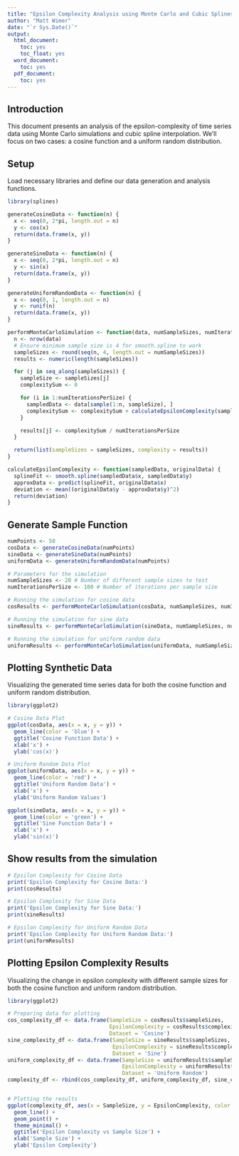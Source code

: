 ```yaml
---
title: "Epsilon Complexity Analysis using Monte Carlo and Cubic Splines"
author: "Matt Wimer"
date: "`r Sys.Date()`"
output:
  html_document:
    toc: yes
    toc_float: yes
  word_document:
    toc: yes
  pdf_document:
    toc: yes
---
```


## Introduction

This document presents an analysis of the epsilon-complexity of time series data using Monte Carlo simulations and cubic spline interpolation. We'll focus on two cases: a cosine function and a uniform random distribution.

## Setup

Load necessary libraries and define our data generation and analysis functions.

```r
library(splines)

generateCosineData <- function(n) {
  x <- seq(0, 2*pi, length.out = n)
  y <- cos(x)
  return(data.frame(x, y))
}

generateSineData <- function(n) {
  x <- seq(0, 2*pi, length.out = n)
  y <- sin(x)
  return(data.frame(x, y))
}

generateUniformRandomData <- function(n) {
  x <- seq(0, 1, length.out = n)
  y <- runif(n)
  return(data.frame(x, y))
}

performMonteCarloSimulation <- function(data, numSampleSizes, numIterationsPerSize) {
  n <- nrow(data)
  # Ensure minimum sample size is 4 for smooth.spline to work
  sampleSizes <- round(seq(n, 4, length.out = numSampleSizes))
  results <- numeric(length(sampleSizes))

  for (j in seq_along(sampleSizes)) {
    sampleSize <- sampleSizes[j]
    complexitySum <- 0

    for (i in 1:numIterationsPerSize) {
      sampledData <- data[sample(1:n, sampleSize), ]
      complexitySum <- complexitySum + calculateEpsilonComplexity(sampledData, data)
    }

    results[j] <- complexitySum / numIterationsPerSize
  }

  return(list(sampleSizes = sampleSizes, complexity = results))
}

calculateEpsilonComplexity <- function(sampledData, originalData) {
  splineFit <- smooth.spline(sampledData$x, sampledData$y)
  approxData <- predict(splineFit, originalData$x)
  deviation <- mean((originalData$y - approxData$y)^2)
  return(deviation)
}
```

## Generate Sample Function
```r
numPoints <- 50
cosData <- generateCosineData(numPoints)
sineData <- generateSineData(numPoints)
uniformData <- generateUniformRandomData(numPoints)
```

```r
# Parameters for the simulation
numSampleSizes <- 20 # Number of different sample sizes to test
numIterationsPerSize <- 100 # Number of iterations per sample size

# Running the simulation for cosine data
cosResults <- performMonteCarloSimulation(cosData, numSampleSizes, numIterationsPerSize)

# Running the simulation for sine data
sineResults <- performMonteCarloSimulation(sineData, numSampleSizes, numIterationsPerSize)

# Running the simulation for uniform random data
uniformResults <- performMonteCarloSimulation(uniformData, numSampleSizes, numIterationsPerSize)
```

## Plotting Synthetic Data

Visualizing the generated time series data for both the cosine function and uniform random distribution.

```r
library(ggplot2)

# Cosine Data Plot
ggplot(cosData, aes(x = x, y = y)) +
  geom_line(color = 'blue') +
  ggtitle('Cosine Function Data') +
  xlab('x') +
  ylab('cos(x)')

# Uniform Random Data Plot
ggplot(uniformData, aes(x = x, y = y)) +
  geom_line(color = 'red') +
  ggtitle('Uniform Random Data') +
  xlab('x') +
  ylab('Uniform Random Values')

ggplot(sineData, aes(x = x, y = y)) +
  geom_line(color = 'green') +
  ggtitle('Sine Function Data') +
  xlab('x') +
  ylab('sin(x)')

```

## Show results from the simulation

```r
# Epsilon Complexity for Cosine Data
print('Epsilon Complexity for Cosine Data:')
print(cosResults)

# Epsilon Complexity for Sine Data
print('Epsilon Complexity for Sine Data:')
print(sineResults)

# Epsilon Complexity for Uniform Random Data
print('Epsilon Complexity for Uniform Random Data:')
print(uniformResults)
```

## Plotting Epsilon Complexity Results

Visualizing the change in epsilon complexity with different sample sizes for both the cosine function and uniform random distribution.

```r
library(ggplot2)

# Preparing data for plotting
cos_complexity_df <- data.frame(SampleSize = cosResults$sampleSizes, 
                                EpsilonComplexity = cosResults$complexity, 
                                Dataset = 'Cosine')
sine_complexity_df <- data.frame(SampleSize = sineResults$sampleSizes, 
                                 EpsilonComplexity = sineResults$complexity, 
                                 Dataset = 'Sine')
uniform_complexity_df <- data.frame(SampleSize = uniformResults$sampleSizes, 
                                    EpsilonComplexity = uniformResults$complexity, 
                                    Dataset = 'Uniform Random')
complexity_df <- rbind(cos_complexity_df, uniform_complexity_df, sine_complexity_df)


# Plotting the results
ggplot(complexity_df, aes(x = SampleSize, y = EpsilonComplexity, color = Dataset)) +
  geom_line() +
  geom_point() +
  theme_minimal() +
  ggtitle('Epsilon Complexity vs Sample Size') +
  xlab('Sample Size') +
  ylab('Epsilon Complexity')
```
